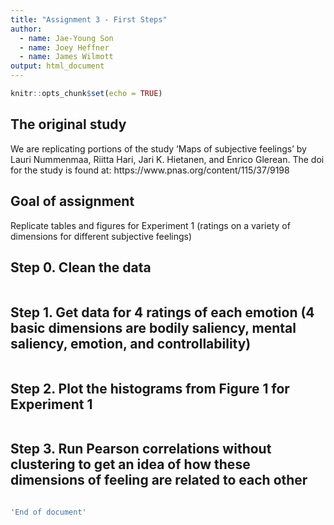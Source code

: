 ```yaml
---
title: "Assignment 3 - First Steps"
author:
  - name: Jae-Young Son
  - name: Joey Heffner
  - name: James Wilmott
output: html_document
---
```


```r
knitr::opts_chunk$set(echo = TRUE)
```

## The original study

We are replicating portions of the study 'Maps of subjective feelings' by Lauri Nummenmaa, Riitta Hari, Jari K. Hietanen, and Enrico Glerean. The doi for the study is found at: https://www.pnas.org/content/115/37/9198 

## Goal of assignment

Replicate tables and figures for Experiment 1 (ratings on a variety of dimensions for different subjective feelings)


## Step 0. Clean the data

```r

```



## Step 1. Get data for 4 ratings of each emotion (4 basic dimensions are bodily saliency, mental saliency, emotion, and controllability) 

```r

```



## Step 2. Plot the histograms from Figure 1 for Experiment 1


```r

```



## Step 3. Run Pearson correlations without clustering to get an idea of how these dimensions of feeling are related to each other

```r

```



```r
'End of document'
```

